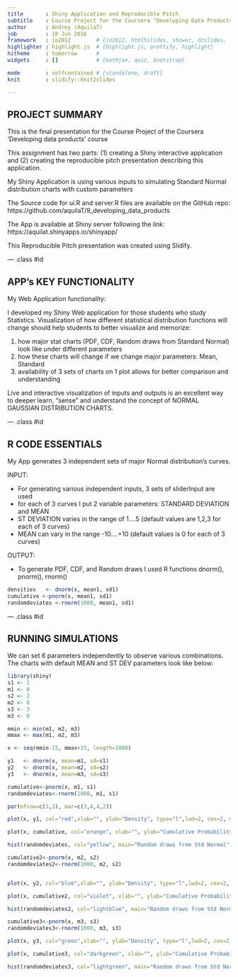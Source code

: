 ```yaml
---
title       : Shiny Application and Reproducible Pitch
subtitle    : Course Project for the Coursera "Developing Data Products"
author      : Andrey (AquilaT)
job         : 10 Jun 2016
framework   : io2012        # {io2012, html5slides, shower, dzslides, ...}
highlighter : highlight.js  # {highlight.js, prettify, highlight}
hitheme     : tomorrow      # 
widgets     : []            # {mathjax, quiz, bootstrap}

mode        : selfcontained # {standalone, draft}
knit        : slidify::knit2slides

---
```


## PROJECT SUMMARY

This is the final presentation for the Course Project of the Coursera 'Developing data products' course

This assignment has two parts: (1) creating a Shiny interactive application and (2) creating the reproducible pitch presentation describing this application.

My Shiny Application is using various inputs to simulating Standard Normal distribution charts with custom parameters 

The Source code for ui.R and server.R files are available on the GitHub repo: https://github.com/aquilaT/9_developing_data_products 

The App is available at Shiny server following the link: https://aquilat.shinyapps.io/shinyapp/ 

This Reproducible Pitch presentation was created using Slidify. 


--- .class #id 

## APP's KEY FUNCTIONALITY

My Web Application functionality:

I developed my Shiny Web application for those students who study Statistics. Visualization of how different statistical distribution functions will change should help students to better visualize and memorize:

1. how major stat charts (PDF, CDF, Random draws from Standard Normal) look like under different parameters
2. how these charts will change if we change major parameters: Mean, Standard 
3. availability of 3 sets of charts on 1 plot allows for better comparison and understanding

Live and interactive visualization of inputs and outputs is an excellent way to deeper learn, "sense" and understand the concept of NORMAL GAUSSIAN DISTRIBUTION CHARTS. 

--- .class #id 

## R CODE ESSENTIALS

My App generates 3 independent sets of major Normal distribution's curves.

INPUT:

- For generating various independent inputs, 3 sets of sliderInput are used
- for each of 3 curves I put 2 variable parameters: STANDARD DEVIATION and MEAN
- ST DEVIATION varies in the range of 1....5 (default values are 1,2,3 for each of 3 curves)
- MEAN can vary in the range -10....+10 (default values is 0 for each of 3 curves)


OUTPUT:

- To generate PDF, CDF, and Random draws I used R functions dnorm(), pnorm(), rnorm()
```r
densities   <- dnorm(x, mean1, sd1)
cumulative <-pnorm(x, mean1, sd1)
randomdeviates <-rnorm(1000, mean1, sd1)

```

--- .class #id 

## RUNNING SIMULATIONS

We can set 6 parameters independently to observe various combinations. The charts with default MEAN and ST DEV parameters look like below:  

```r
library(shiny)
s1 <- 1
m1 <- 0
s2 <- 2
m2 <- 0
s3 <- 3
m3 <- 0

mmin <- min(m1, m2, m3)
mmax <- max(m1, m2, m3)

x <- seq(mmin-15, mmax+15, length=1000)

y1   <- dnorm(x, mean=m1, sd=s1)
y2   <- dnorm(x, mean=m2, sd=s2)
y3   <- dnorm(x, mean=m3, sd=s3)

cumulative<-pnorm(x, m1, s1)
randomdeviates<-rnorm(1000, m1, s1)

par(mfrow=c(3,3), mar=c(3,4,4,2))

plot(x, y1, col="red",xlab="", ylab="Density", type="l",lwd=2, cex=2, main="PDF of Standard Normal", cex.axis=.8)

plot(x, cumulative, col="orange", xlab="", ylab="Cumulative Probability",type="l",lwd=2, cex=2, main="CDF of Standard Normal", cex.axis=.8)

hist(randomdeviates, col="yellow", main="Random draws from Std Normal", cex.axis=.8, xlim=c(mmin-10,mmax+10))

cumulative2<-pnorm(x, m2, s2)
randomdeviates2<-rnorm(1000, m2, s2)


plot(x, y2, col="blue",xlab="", ylab="Density", type="l",lwd=2, cex=2, main="PDF of Standard Normal", cex.axis=.8)

plot(x, cumulative2, col="violet", xlab="", ylab="Cumulative Probability",type="l",lwd=2, cex=2, main="CDF of Standard Normal", cex.axis=.8)

hist(randomdeviates2, col="lightblue", main="Random draws from Std Normal", cex.axis=.8, xlim=c(mmin-10,mmax+10))

cumulative3<-pnorm(x, m3, s3)
randomdeviates3<-rnorm(1000, m3, s3)

plot(x, y3, col="green",xlab="", ylab="Density", type="l",lwd=2, cex=2, main="PDF of Standard Normal", cex.axis=.8)

plot(x, cumulative3, col="darkgreen", xlab="", ylab="Cumulative Probability",type="l",lwd=2, cex=2, main="CDF of Standard Normal", cex.axis=.8)

hist(randomdeviates3, col="lightgreen", main="Random draws from Std Normal", cex.axis=.8, xlim=c(mmin-10,mmax+10))
```
